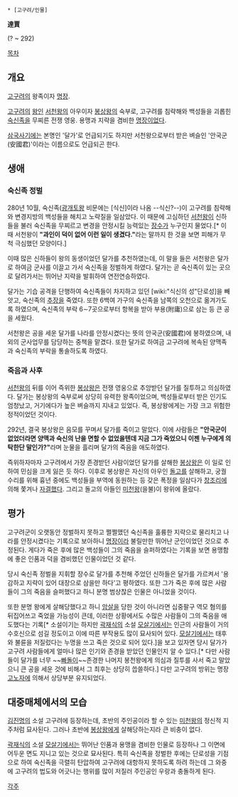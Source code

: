  * [고구려/인물]

'''達賈'''

(? ~ 292)



[[목차]]
== 개요 ==
[[고구려]]의 왕족이자 [[명장]].

[[고구려]]의 [[왕]]인 [[서천왕]]의 아우이자 [[봉상왕]]의 숙부로, 고구려를 침략해와 백성들을 괴롭힌 [[숙신]]족을 무찌른 전쟁 영웅. 용맹과 지략을 겸비한 [[명장]]이었다.

[[삼국사기]]에는 본명인 '달가'로 언급되기도 하지만 서천왕으로부터 받은 벼슬인 '안국군(安國君)'이라는 이름으로도 언급되곤 한다.

== 생애 ==
=== 숙신족 정벌 ===
280년 10월, 숙신족([[광개토왕]] 비문에는 [식신]이라 나옴 --식신?--)이 고구려를 침략해와 변경지방의 백성들을 해치고 노략질을 일삼았다. 이 때문에 고심하던 [[서천왕]]이 신하들을 불러 숙신족을 무찌르고 변경을 안정시킬 능력있는 [[장수]]가 누구인지 물었다.[* 이때 서천왕이 '''"과인이 덕이 없어 이런 일이 생겼다."'''라는 말까지 한 것을 보면 피해가 무척 극심했던 모양이다.] 

이때 많은 신하들이 왕의 동생이었던 달가를 추천하였는데, 이 말을 들은 서천왕은 달가로 하여금 군사를 이끌고 가서 숙신족을 정벌하게 하였다. 달가는 곧 숙신족이 있는 곳으로 달려가서는 뛰어난 지략을 발휘하여 연전연승하였다.

달가는 기습 공격을 단행하여 숙신족들이 차지하고 있던 [wiki:"식신의 성"단로성]을 빼앗고, 숙신족의 [[추장]]을 죽였다. 또한 6백여 가구의 숙신족을 남쪽의 오천으로 옮겨가도록 하였으며, 숙신족의 부락 6∼7곳으로부터 항복을 받아 부용(附庸)으로 삼는 등 큰 공을 세웠다.

서천왕은 공을 세운 달가를 나라를 안정시켰다는 뜻의 안국군(安國君)에 봉하였으며, 내외의 군사업무를 담당하는 중책을 맡겼다. 또한 달가로 하여금 고구려에 복속된 양맥족과 숙신족의 부락을 통솔하도록 하였다.

=== 죽음과 사후 ===
[[서천왕]]의 뒤를 이어 즉위한 [[봉상왕]]은 전쟁 영웅으로 추앙받던 달가를 질투하고 의심하였다. 달가는 봉상왕의 숙부로써 상당히 유력한 왕족이었으며, 백성들로부터 받은 인기도 엄청났고, 거기에다가 높은 벼슬까지 지내고 있었다. 즉, 봉상왕에게는 가장 크고 위험한 정적이었던 것이다.

292년, 결국 봉상왕은 음모를 꾸며서 달가를 죽이고 말았다. 이에 사람들은 '''"안국군이 없었더라면 양맥과 숙신의 난을 면할 수 없었을텐데 지금 그가 죽었으니 이젠 누구에게 의탁한단 말인가?"'''라며 눈물을 흘리며 달가의 죽음을 애도하였다.

즉위하자마자 고구려에서 가장 존경받던 사람이었던 달가를 살해한 [[봉상왕]]은 이 일로 인하여 민심을 크게 잃은 듯 하다. 이후로 봉상왕은 자신의 아우인 [[돌고]]를 살해하고, 궁궐 수리를 위해 흉년 중에도 백성들을 부역에 동원하는 등 갖은 폭정을 일삼다가 [[창조리]]에 의해 쫓겨나 [[자결]]했다. 그리고 돌고의 아들인 [[미천왕]](을불)이 왕위에 올랐다.

== 평가 ==
고구려군이 오랫동안 정벌하지 못하고 쩔쩔맸던 숙신족을 훌륭한 지략으로 물리치고 나라를 안정시켰다는 기록으로 보아하니 [[명장]]이라 불릴만한 뛰어난 군인이었던 것으로 추정된다. 게다가 죽은 후에 많은 백성들이 그의 죽음을 슬퍼하였다는 기록을 보면 용맹함에 좋은 인품과 덕을 겸비했던 인물이었던 것 같다.

당시 숙신족 정벌을 지휘할 장수로 달가를 추천해 주었던 신하들은 달가를 가르켜서 '용감하고 지략이 있어 대장으로 삼을만 하다'고 평하였다. 또한 그가 죽은 후에 많은 사람들이 그의 죽음을 슬퍼했다고 하니 분명 범상찮은 인물은 아니었을 것이다.

또한 분명 왕에게 살해당했다고 하니 [[암살]]을 당한 것이 아니라면 십중팔구 역모 혐의를 뒤집어쓰고 죽었을 가능성이 큰데, 이러한 상황에서도 수많은 사람들이 그의 죽음을 애도했다는 기록[* 소설이기는 하지만 [[곽재식]]의 소설 [[모살기]]에서는 인근의 사람들이 거의 수호신으로 섬길 정도이고 이에 따른 부작용도 많이 묘사되어 있다. [[모살기]]에서는 태후와 불륜을 저질렀다는 누명을 쓰고 죽은 것으로 되어 있다.]을 보고 있자면 당시 달가가 고구려 사람들에게 얼마나 많은 인기와 존경을 받았던 인물인지 알 수 있다.[* 다만 사람들이 달가를 너무 ~~[[빠돌이]]~~존경한 나머지 봉천왕에게 의심과 질투를 사서 죽고 말았으니 큰 공을 세운 것에 비해서 그 최후는 상당히 씁쓸하다.] 다만 고구려의 방위는 명장 [[고노자]]에 의해서 상당부분 유지되었다.

== 대중매체에서의 모습 ==
[[김진명]]의 소설 고구려에 등장하는데, 초반의 주인공이라 할 수 있는 [[미천왕]]의 정신적 지주처럼 묘사된다. 그러나 초반에 [[봉상왕]]에게 살해당하는지라 큰 비충이 없다.

[[곽재식]]의 소설 [[모살기]]에서는 뛰어난 인품과 용맹을 겸비한 인물로 등장하나 그 이면에 어두운 면도 지니고 있는 것으로 묘사된다. 특히 숙신족을 정벌한 후에는 단로성을 기점으로 하여 숙신족을 극렬히 탄압하여 고구려에 대항하지 못하도록 하려 하는데 그 와중에 고구려의 법도와 어긋나는 행위를 많이 저질러 주인공인 우랑과 충돌하게 된다.

[[각주]]
